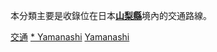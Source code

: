 {{Catnav|頁面分類|各種主題的頁面分類|按國家分類|各國交通|日本交通}}
{{Catnav|頁面分類|人类社会|交通|各國交通|日本交通}}

本分類主要是收錄位在日本'''[[山梨縣|山梨縣]]'''境內的交通路線。
{{日本行政區劃分類導航|交通}}
{{Commons category|Transport in Yamanashi prefecture}}

[[Category:山梨縣|交通]]
[[Category:中部地方交通|* Yamanashi]]
[[Category:日本各都道府縣交通|Yamanashi]]
